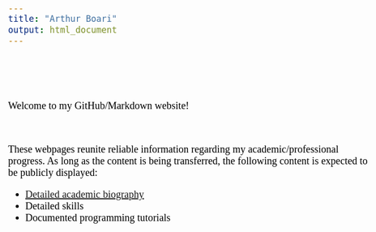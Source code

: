 ```yaml
---
title: "Arthur Boari"
output: html_document
---
```

<style>
body {
  color: black;
  font-family: Times;
  font-size: 20px;
}
pre {
  background-color: lightgreen;
}
#TOC {
  color: darkblue;
  font-family: Times;
  font-size: 14px;
  border-color: black;
}
#header {
  color: gold;
  align: center;
}
</style>

<br>
<br>

<img src="" style="max-width: 40%;">
<div>
  <p>Welcome to my GitHub/Markdown website!</p>
  <br>
  <p>These webpages reunite reliable information regarding my academic/professional progress. As long as the content is being transferred, the following content is expected to be publicly displayed:</p>
  <ul>
  <li>[Detailed academic biography](https://arthurboari.github.io/arthurboari/About.html)</li>
  <li>Detailed skills</li>
  <li>Documented programming tutorials</li>
</ul>
</div>